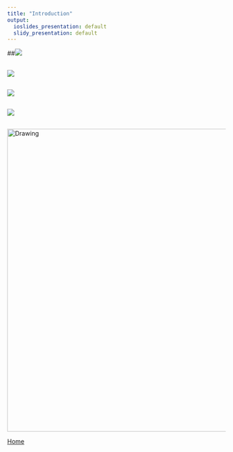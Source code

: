 ```yaml
---
title: "Introduction"
output:
  ioslides_presentation: default
  slidy_presentation: default
---
```


##![](Slide2.png)



## ![](Slide3.png)



## ![](Slide4.png)

## ![](Slide5.png)

## 

<img src="Slide6.png" alt="Drawing" style="width: 700px;"/>

[Home](https://nceas.github.io/oss-fishteam/)

